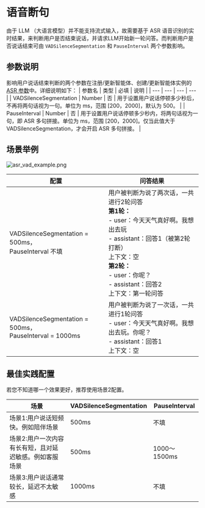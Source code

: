 # 语音断句

由于 LLM （大语言模型）并不能支持流式输入，故需要基于 ASR 语音识别的实时结果，来判断用户是否结束说话，并请求LLM开始新一轮问答。而判断用户是否说话结束可由 `VADSilenceSegmentation` 和 `PauseInterval` 两个参数影响。

## 参数说明

影响用户说话结束判断的两个参数在注册/更新智能体、创建/更新智能体实例的 [ASR 参数](./../API%20reference/Common%20Parameter%20Description.mdx#asr)中。详细说明如下：
| 参数名 | 类型 | 必填 | 说明 |
| --- | --- | --- | --- |
| VADSilenceSegmentation | Number | 否 | 用于设置用户说话停顿多少秒后，不再将两句话视为一句。单位为 ms，范围 [200，2000]，默认为 500。 |
| PauseInterval | Number | 否 | 用于设置用户说话停顿多少秒内，将两句话视为一句，即 ASR 多句拼接。单位为 ms，范围 [200，2000]。仅当此值大于 VADSilenceSegmentation，才会开启 ASR 多句拼接。 |

## 场景举例

<Frame width="auto" height="128" caption="">
  <img src="https://media-resource.spreading.io/docuo/workspace564/27e54a759d23575969552654cb45bf89/1884db5e78.png" alt="asr_vad_example.png"/>
</Frame>

|配置|问答结果|
|---|---|
|VADSilenceSegmentation = 500ms，<br/>PauseInterval 不填|用户被判断为说了两次话，一共进行2轮问答<br/>**第1轮：**<br/>- user：今天天气真好啊。我想出去玩<br/>- assistant：回答1（被第2轮打断）<br/>上下文：空<br/>**第2轮：**<br/>- user：你呢？<br/>- assistant：回答2<br/>上下文：第一轮问答|
|VADSilenceSegmentation = 500ms，<br/>PauseInterval = 1000ms|用户被判断为说了一次话，一共进行1轮问答<br/>- user：今天天气真好啊。我想出去玩。你呢？<br/>- assistant：回答1<br/>上下文：空|

## 最佳实践配置

<Note title="说明">若您不知道哪一个效果更好，推荐使用场景2配置。</Note>

| 场景 | VADSilenceSegmentation | PauseInterval |
| --- | --- | --- |
| 场景1:用户说话短频快。例如陪伴场景 | 500ms | 不填 |
| 场景2:用户一次内容有长有短，且对延迟敏感。例如客服场景 | 500ms | 1000～1500ms |
| 场景3:用户说话通常较长，延迟不太敏感 | 1000ms | 不填 |




